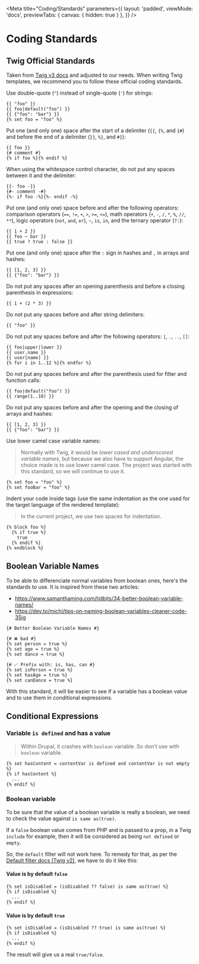 
<Meta
    title="Coding/Standards"
    parameters={{
        layout: 'padded',
        viewMode: 'docs',
        previewTabs: { canvas: { hidden: true } },
    }}
/>

# Coding Standards

## Twig Official Standards

Taken from [Twig v3 docs](https://twig.symfony.com/doc/3.x/coding_standards.html) and adjusted to our needs.
When writing Twig templates, we recommend you to follow these official coding standards.

Use double-quote (`"`) instead of single-quote (`'`) for strings:

```twig
{{ "foo" }}
{{ foo|default("foo") }}
{{ {"foo": "bar"} }}
{% set foo = "foo" %}
```

Put one (and only one) space after the start of a delimiter (`{{`, `{%`, and `{#`) and before the end of a delimiter (`}}`, `%}`, and `#}`):

```twig
{{ foo }}
{# comment #}
{% if foo %}{% endif %}
```

When using the whitespace control character, do not put any spaces between it and the delimiter:

```twig
{{- foo -}}
{#- comment -#}
{%- if foo -%}{%- endif -%}
```

Put one (and only one) space before and after the following operators: comparison operators (`==`, `!=`, `<`, `>`, `>=`, `<=`), math operators (`+`, `-`, `/`, `*`, `%`, `//`, `**`), logic operators (`not`, `and`, `or`), `~`, `is`, `in`, and the ternary operator (`?:`):

```twig
{{ 1 + 2 }}
{{ foo ~ bar }}
{{ true ? true : false }}
```

Put one (and only one) space after the `:` sign in hashes and `,` in arrays and hashes:

```twig
{{ [1, 2, 3] }}
{{ {"foo": "bar"} }}
```

Do not put any spaces after an opening parenthesis and before a closing parenthesis in expressions:

```twig
{{ 1 + (2 * 3) }}
```

Do not put any spaces before and after string delimiters:

```twig
{{ "foo" }}
```

Do not put any spaces before and after the following operators: `|`, `.`, `..`, `[]`:

```twig
{{ foo|upper|lower }}
{{ user.name }}
{{ user[name] }}
{% for i in 1..12 %}{% endfor %}
```

Do not put any spaces before and after the parenthesis used for filter and function calls:

```twig
{{ foo|default("foo") }}
{{ range(1..10) }}
```

Do not put any spaces before and after the opening and the closing of arrays and hashes:

```twig
{{ [1, 2, 3] }}
{{ {"foo": "bar"} }}
```

Use lower camel case variable names:

> Normally with Twig, it would be *lower cased and underscored variable names*,
> but because we also have to support Angular, the choice made is to use lower camel case.
> The project was started with this standard, so we will continue to use it.

```twig
{% set foo = "foo" %}
{% set fooBar = "foo" %}
```

Indent your code inside tags (use the same indentation as the one used for the target language of the rendered template):

> In the current project, we use two spaces for indentation.

```twig
{% block foo %}
  {% if true %}
    true
  {% endif %}
{% endblock %}
```

## Boolean Variable Names

To be able to differenciate normal variables from boolean ones, here's the standards to use.
It is inspired from these two articles:

- https://www.samanthaming.com/tidbits/34-better-boolean-variable-names/
- https://dev.to/michi/tips-on-naming-boolean-variables-cleaner-code-35ig

```twig
{# Better Boolean Variable Names #}

{# ❌ bad #}
{% set person = true %}
{% set age = true %}
{% set dance = true %}

{# ✅ Prefix with: is, has, can #}
{% set isPerson = true %}
{% set hasAge = true %}
{% set canDance = true %}
```

With this standard, it will be easier to see if a variable has a boolean value and to use them in conditional expressions.

## Conditional Expressions

### Variable `is defined` and has a value

> Within Drupal, it crashes with `boolean` variable. So don't use with `boolean` variable.

```twig
{% set hasContent = contentVar is defined and contentVar is not empty %}
{% if hasContent %}
  ...
{% endif %}
```

### Boolean variable

To be sure that the value of a boolean variable is really a boolean, we need to check the value against `is same as(true)`.

If a `false` boolean value comes from PHP and is passed to a prop, in a Twig `include` for example, then it will be considered as being `not defined` or `empty`.

So, the `default` filter will not work here. To remedy for that, as per the
[Default filter docs (Twig v2)](https://twig.symfony.com/doc/2.x/filters/default.html), we have to do it like this:

#### Value is by default `false`

```twig
{% set isDisabled = (isDisabled ?? false) is same as(true) %}
{% if isDisabled %}
  ...
{% endif %}
```

#### Value is by default `true`

```twig
{% set isDisabled = (isDisabled ?? true) is same as(true) %}
{% if isDisabled %}
  ...
{% endif %}
```

The result will give us a real `true/false`.